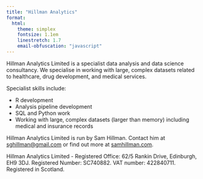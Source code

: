 ```yaml
---
title: "Hillman Analytics"
format:
  html: 
    theme: simplex
    fontsize: 1.1em
    linestretch: 1.7
    email-obfuscation: "javascript"
---
```


::: {.intro}
Hillman Analytics Limited is a specialist data analysis and data science consultancy. We specialise in working with large, complex datasets related to healthcare, drug development, and medical services.
:::

::: {.main}
Specialist skills include:

-   R development
-   Analysis pipeline development
-   SQL and Python work
-   Working with large, complex datasets (larger than memory) including medical and insurance records


Hillman Analytics Limited is run by Sam Hillman. Contact him at [sghillman@gmail.com](mailto:sghillman@gmail.com) or find out more at [samhillman.com](https://www.samhillman.com).
:::

::: {.footer}
Hillman Analytics Limited - Registered Office: 62/5 Rankin Drive, Edinburgh, EH9 3DJ. Registered Number: SC740882. VAT number: 422840711. Registered in Scotland.
:::